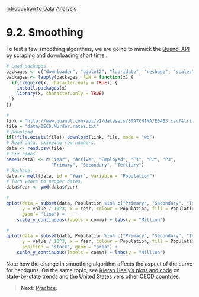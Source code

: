 <style>@import url(style.css);</style>
[Introduction to Data Analysis](index.html "Course index")

# 9.2. Smoothing

To test a few smoothing algorithms, we are going to mimick the [Quandl API][q-api] by scraping and downloading short time .

```r
# Load packages.
packages <- c("downloader", "ggplot2", "lubridate", "reshape", "scales")
packages <- lapply(packages, FUN = function(x) {
  if(!require(x, character.only = TRUE)) {
    install.packages(x)
    library(x, character.only = TRUE)
  }
})
```

[q-api]: http://www.quandl.com/api

```r
# 
link = "http://www.quandl.com/api/v1/datasets/STATCHINA/E0403.csv?&trim_start=1952-12-31&trim_end=2011-12-31&sort_order=desc"
file = "data/OECD.Murder.rates.txt"
# Download
if(!file.exists(file)) download(link, file, mode = "wb")
# Read data, skipping row numbers.
data <- read.csv(file)
# Fix names.
names(data) <- c("Year", "Active", "Employed", "P1", "P2", "P3",
                 "Primary", "Secondary", "Tertiary")
# Reshape.
data <- melt(data, id = "Year", variable = "Population")
# Turn years to proper dates.
data$Year <- ymd(data$Year)
```

```r
#
qplot(data = subset(data, Population %in% c("Primary", "Secondary", "Tertiary")),
      y = value / 10^3, x = Year, colour = Population, fill = Population,
      geom = "line") + 
    scale_y_continuous(labels = comma) + labs(y = "Million")
```

```r
#
qplot(data = subset(data, Population %in% c("Primary", "Secondary", "Tertiary")),
      y = value / 10^3, x = Year, colour = Population, fill = Population,
      position = "stack", geom = "area") + 
    scale_y_continuous(labels = comma) + labs(y = "Million")
```

Note how the change in smoothing algorithm affects the aspect of the curve for handguns. On the same topic, see [Kieran Healy's plots and code](https://github.com/kjhealy/assault-deaths) on state-by-state trends and the United States vers other OECD countries.

> __Next__: [Practice](093_practice.html).
